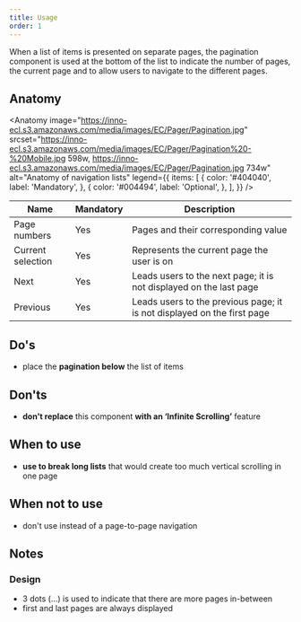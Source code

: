 ```yaml
---
title: Usage
order: 1
---
```



<Paragraph size="lead">
  When a list of items is presented on separate pages, the pagination component
  is used at the bottom of the list to indicate the number of pages, the current
  page and to allow users to navigate to the different pages.
</Paragraph>

## Anatomy

<Anatomy
  image="https://inno-ecl.s3.amazonaws.com/media/images/EC/Pager/Pagination.jpg"
  srcset="https://inno-ecl.s3.amazonaws.com/media/images/EC/Pager/Pagination%20-%20Mobile.jpg 598w, https://inno-ecl.s3.amazonaws.com/media/images/EC/Pager/Pagination.jpg 734w"
  alt="Anatomy of navigation lists"
  legend={{
    items: [
      {
        color: '#404040',
        label: 'Mandatory',
      },
      {
        color: '#004494',
        label: 'Optional',
      },
    ],
  }}
/>

| Name              | Mandatory | Description                                                             |
| ----------------- | --------- | ----------------------------------------------------------------------- |
| Page numbers      | Yes       | Pages and their corresponding value                                     |
| Current selection | Yes       | Represents the current page the user is on                              |
| Next              | Yes       | Leads users to the next page; it is not displayed on the last page      |
| Previous          | Yes       | Leads users to the previous page; it is not displayed on the first page |

## Do's

- place the **pagination below** the list of items

## Don'ts

- **don't replace** this component **with an ‘Infinite Scrolling’** feature

## When to use

- **use to break long lists** that would create too much vertical scrolling in one page

## When not to use

- don't use instead of a page-to-page navigation

## Notes

### Design

- 3 dots (…) is used to indicate that there are more pages in-between
- first and last pages are always displayed
